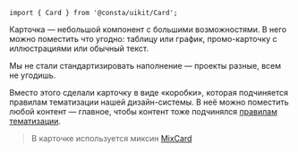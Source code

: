 
```tsx
import { Card } from '@consta/uikit/Card';
```

Карточка — небольшой компонент с большими возможностями. В него можно поместить что угодно:
таблицу или график, промо-карточку с иллюстрациями или обычный текст.

Мы не стали стандартизировать наполнение — проекты разные, всем не угодишь.

Вместо этого сделали карточку в виде «коробки», которая подчиняется правилам
тематизации нашей дизайн-системы. В неё можно поместить любой контент —
главное, чтобы контент тоже подчинялся [правилам тематизации](##LIBS.STAND/stand:uikit-theme-themeabout-stable).

> В карточке используется миксин [MixCard](##LIBS.STAND/stand:uikit-mixs-mixcard-stable)

<CardExampleBasic />

